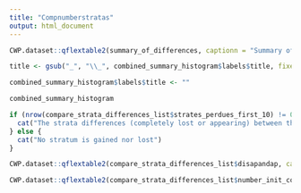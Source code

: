 ```yaml
---
title: "Compnumberstratas"
output: html_document
---
```


```r

CWP.dataset::qflextable2(summary_of_differences, captionn = "Summary of the difference between the two datasets", columns_to_color = c("Difference"), save_folder = "Summary", interactive_plot = FALSE)

```

```r

title <- gsub("_", "\\_", combined_summary_histogram$labels$title, fixed = TRUE)

combined_summary_histogram$labels$title <- ""

```

```r

combined_summary_histogram

```

```r

if (nrow(compare_strata_differences_list$strates_perdues_first_10) != 0) {
  cat("The strata differences (completely lost or appearing) between the first one and the second one (representing ", round(compare_strata_differences_list$pourcentage_strates_perdues), " % of the total number of strata) are :")
} else {
  cat("No stratum is gained nor lost")
}
```

```r

CWP.dataset::qflextable2(compare_strata_differences_list$disapandap, captionn = compare_strata_differences_list$title, columns_to_color = c("Difference in millions"), grouped_data = c("Dimension", "measurement_unit", "Loss / Gain"), save_folder = "Diffstratas", fig.pathinside = fig.path, interactive_plot = FALSE)

```

```r

CWP.dataset::qflextable2(compare_strata_differences_list$number_init_column_final_column, captionn = "Comparison of number of stratas between the two datasets", columns_to_color = c("Difference"), save_folder = "Diffstratas", fig.pathinside = fig.path, interactive_plot = FALSE)

```
